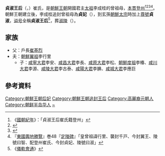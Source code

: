 '''貞淑王后'''（{{lang-ko|정숙왕후}}，{{bd|?||?|catIdx=Y}}）崔氏，是[[朝鮮王朝|朝鮮王朝]]開國君主[[李成桂|太祖]]李成桂的曾祖母，[[本貫|本貫]][[登州|登州]]<ref>《[[國朝紀年|國朝紀年]]》：「貞淑王后崔氏籍登州」</ref><ref>{{Cite book||author=|date=|title=NAVER知識検索 정숙왕후 貞淑王后|publisher=[[韓國民族文化大百科|韓國民族文化大百科]]|url=http://terms.naver.com/entry.nhn?docId=547341&cid=46622&categoryId=46622&mobile|ref={{Harvid|韓國民族文化大百科|}}}}</ref><ref>{{Cite book||author=|date=|title=NAVER知識検索 정숙왕후 貞淑王后|publisher=[[斗山世界大百科|斗山世界大百科]]|url=http://terms.naver.com/entry.nhn?docId=1319098&cid=40942&categoryId=34297&mobile|ref={{Harvid|斗山世界大百科|}}}}</ref><ref>『[[東國輿地勝覽|東國輿地勝覽]]』巻48『[[定陵碑|定陵碑]]』「皇曾祖諱行里、襲封千戸、今封翼王、陵號曰智、配登州崔氏、今封貞妃、陵號曰淑」</ref>。朝鮮王朝建立後，李成桂追封曾祖母為'''貞妃'''（{{lang|ko|정비}}），到玄孫[[朝鮮太宗|朝鮮太宗]]時加上[[尊號|尊號]]'''貞淑'''，[[谥号|谥号]]全稱'''貞淑王后'''<ref>《[[儀軌會通|儀軌會通]]》</ref>，葬[[淑陵|淑陵]]（{{lang|ko|숙릉}}）。

== 家族 ==
*父：戶長[[崔基烈|崔基烈]]
* 夫：[[朝鮮翼祖|朝鮮翼祖]]李行里
**子：[[咸寧大君|咸寧大君]]李安、[[咸昌大君|咸昌大君]]李長、[[咸原大君|咸原大君]]李松、[[朝鮮度祖|朝鮮度祖]]李椿、[[咸川大君|咸川大君]]李源、[[咸陵大君|咸陵大君]]李古泰、[[咸陽大君|咸陽大君]]李腆、[[咸城大君|咸城大君]]李應巨

== 參考資料 ==
<div class="references-small">
<references></references>
</div>

{{李朝王后及大韓皇后}}

[[Category:朝鮮王朝后妃|Category:朝鮮王朝后妃]]
[[Category:朝鮮王朝追封王后|Category:朝鮮王朝追封王后]]
[[Category:高麗裔元朝人|Category:高麗裔元朝人]]
[[Category:朝鲜半岛华人|Category:朝鲜半岛华人]]
[[Category:崔姓|~]]